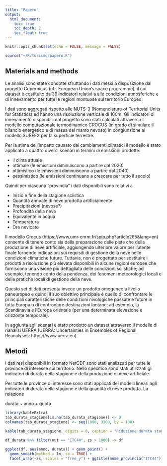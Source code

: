 ```yaml
---
title: "Papero"
output: 
  html_document:
    toc: true
    toc_depth: 2
    toc_float: true
---
```


```r
knitr::opts_chunk$set(echo = FALSE, message = FALSE)

source("~/R/turismo/papero.R")

```

## Materials and methods 

Le analisi sono state condotte sfruttando i dati messi a disposizione dal progetto Copernicus (cfr. European Union’s space programme), il cui dataset è costituito da 39 indicatori relativi a alle condizioni atmosferiche e di innevamento per tutte le regioni montuose sul territorio Europeo. 

I dati sono aggregati rispetto alle NUTS-3 (Nomenclature of Territorial Units for Statistics) ed hanno una risoluzione verticale di 100m. 
Gli indicatori di innevamento disponibili dal progetto sono stati calcolati attraverso il modello computazionale termodinamico CROCUS (in grado di simulare il bilancio energetico e di massa del manto nevoso) in congiunzione al modello SURFEX per la superficie terrestre.

Per la stima dell’impatto causato dai cambiamenti climatici il modello è stato applicato a quattro diversi scenari in termini di emissioni prodotte:

- il clima attuale
- ottimale (le emissioni diminuiscono a partire dal 2020)
- ottimistico (le emissioni diminuiscono a partire dal 2040)
- pessimistico (le emissioni continuano a crescere per tutto il secolo)

Quindi per ciascuna “provincia” i dati disponibili sono relativi a 

- Inizio e fine della stagione sciistica
- Quantità annuale di neve prodotta artificialmente
- Precipitazioni (nevose?)
- Profondità della neve
- Equivalente in acqua
- Temperatura 
- Ore nevicate

Il modello Crocus (https://www.umr-cnrm.fr/spip.php?article265&lang=en) consente di tenere conto sia della preparazione delle piste che della produzione di neve artificiale, aggiungendo ulteriore valore per l’utente finale fornendo indicazioni sui requisiti di gestione della neve nelle condizioni climatiche future. Tuttavia, non è progettato per sostituire i prodotti a risoluzione più elevata disponibili in alcune regioni europee che forniscono una visione più dettagliata delle condizioni sciistiche; ad esempio, tenendo conto della pendenza, dei fenomeni meteorologici locali e delle pratiche locali di gestione della neve. 

Questo set di dati presenta invece un prodotto omogeneo a livello paneuropeo e quindi il suo obiettivo principale è quello di confrontare le principali caratteristiche delle condizioni nivologiche passate e future in tutta Europa o di confrontare destinazioni lontane; ad esempio, la Scandinavia e l'Europa orientale (per una determinata elevazione e orizzonte temporale).

In aggiunta agli scenari è stato prodotto un dataset attraverso il modello di rianalisi UERRA (UERRA: Uncertainties in Ensembles of Regional Reanalyses; https://www.uerra.eu).

## Metodi

I dati resi disponibili in formato NetCDF sono stati analizzati per tutte le province di interesse sul territorio. Nello specifico sono stati utilizzati gli indicatori di durata della stagione e della produzione di neve artificiale.

Per tutte le province di interesse sono stati applicati dei modelli lineari agli indicatori di durata della stagione e della quantità di neve prodotta.
La relazione 

durata ~ anno + quota

```r
library(kableExtra)
tab_durata_stagione[is.na(tab_durata_stagione)] <- 0
colnames(tab_durata_stagione) <- seq(1800, 3300, by = 100)

kable(tab_durata_stagione, digits = 0, caption = "Riduzione durata stagione 1961 vs 2014") %>% kable_styling()
```


```r
df_durata %>% filter(nut == "ITC44", zs > 1800) -> df

ggplot(df, aes(anno, durata)) + geom_point() +
  geom_smooth(method = lm, se = TRUE) +
  facet_wrap(~zs, scales = "free_y") + ggtitle(nome_provincia("ITC44"))
```


